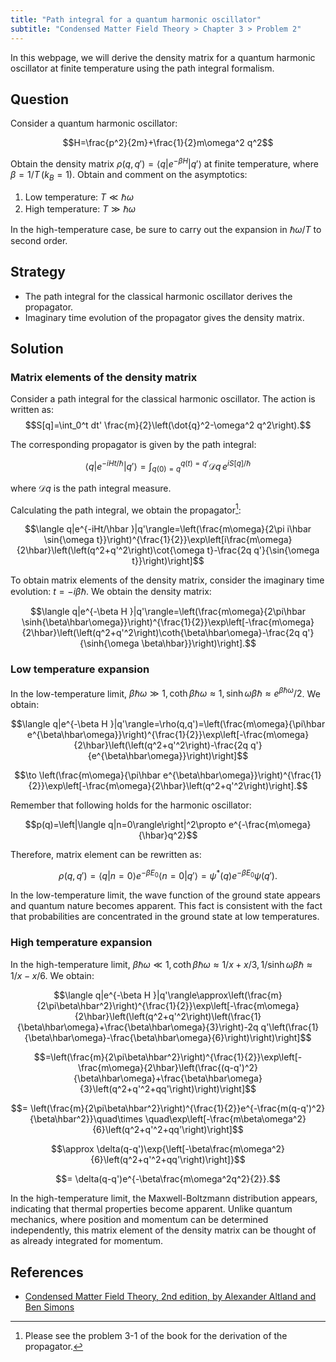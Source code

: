 ```yaml
---
title: "Path integral for a quantum harmonic oscillator"
subtitle: "Condensed Matter Field Theory > Chapter 3 > Problem 2"
---
```


In this webpage, we will derive the density matrix for a quantum harmonic oscillator at finite temperature using the path integral formalism.

## Question

:::{.alert .alert-info}

Consider a quantum harmonic oscillator:

$$H=\frac{p^2}{2m}+\frac{1}{2}m\omega^2 q^2$$

Obtain the density matrix $\rho(q,q')=\langle q|e^{-\beta H}|q'\rangle$ at finite temperature, where $\beta=1/T\,(k_B=1)$. Obtain and comment on the asymptotics:

1. Low temperature: $T\ll \hbar \omega$
1. High temperature: $T\gg \hbar \omega$

In the high-temperature case, be sure to carry out the expansion in $\hbar \omega/T$ to second order.

:::

## Strategy

* The path integral for the classical harmonic oscillator derives the propagator.
* Imaginary time evolution of the propagator gives the density matrix.


## Solution

### Matrix elements of the density matrix

Consider a path integral for the classical harmonic oscillator.
The action is written as:
$$S[q]=\int_0^t dt' \frac{m}{2}\left(\dot{q}^2-\omega^2 q^2\right).$$

The corresponding propagator is given by the path integral:

$$\langle q|e^{-iHt/\hbar }|q'\rangle=\int_{q(0)=q}^{q(t)=q'} \mathcal{D}q\,e^{iS[q]/\hbar}$$

where $\mathcal{D}q$ is the path integral measure.

Calculating the path integral, we obtain the propagator[^whypropagater]:

[^whypropagater]: Please see the problem 3-1 of the book for the derivation of the propagator.

$$\langle q|e^{-iHt/\hbar }|q'\rangle=\left(\frac{m\omega}{2\pi i\hbar \sin{\omega t}}\right)^{\frac{1}{2}}\exp\left[i\frac{m\omega}{2\hbar}\left(\left(q^2+q'^2\right)\cot{\omega t}-\frac{2q q'}{\sin{\omega t}}\right)\right]$$

To obtain matrix elements of the density matrix, consider the imaginary time evolution: $t=-i\beta\hbar$. We obtain the density matrix:

$$\langle q|e^{-\beta H }|q'\rangle=\left(\frac{m\omega}{2\pi\hbar \sinh{\beta\hbar\omega}}\right)^{\frac{1}{2}}\exp\left[-\frac{m\omega}{2\hbar}\left(\left(q^2+q'^2\right)\coth{\beta\hbar\omega}-\frac{2q q'}{\sinh{\omega \beta\hbar}}\right)\right].$$

### Low temperature expansion

In the low-temperature limit, $\beta\hbar\omega\gg 1,\, \coth{\beta\hbar\omega}\approx 1,\, \sinh{\omega \beta\hbar}\approx e^{\beta\hbar\omega}/2$. We obtain:

$$\langle q|e^{-\beta H }|q'\rangle=\rho(q,q')=\left(\frac{m\omega}{\pi\hbar e^{\beta\hbar\omega}}\right)^{\frac{1}{2}}\exp\left[-\frac{m\omega}{2\hbar}\left(\left(q^2+q'^2\right)-\frac{2q q'}{e^{\beta\hbar\omega}}\right)\right]$$

$$\to \left(\frac{m\omega}{\pi\hbar e^{\beta\hbar\omega}}\right)^{\frac{1}{2}}\exp\left[-\frac{m\omega}{2\hbar}\left(q^2+q'^2\right)\right].$$

Remember that following holds for the harmonic oscillator:

$$p(q)=\left|\langle q|n=0\rangle\right|^2\propto e^{-\frac{m\omega}{\hbar}q^2}$$

Therefore, matrix element can be rewritten as:

$$\rho(q,q')=\langle q|n=0\rangle e^{-\beta E_0}\langle n=0|q'\rangle=\psi^*(q)e^{-\beta E_0}\psi(q').$$

In the low-temperature limit, the wave function of the ground state appears and quantum nature becomes apparent. This fact is consistent with the fact that probabilities are concentrated in the ground state at low temperatures.

### High temperature expansion

In the high-temperature limit, $\beta\hbar\omega\ll 1,\, \coth{\beta\hbar\omega}\approx 1/x+x/3,\, 1/\sinh{\omega \beta\hbar}\approx 1/x-x/6$. We obtain:

$$\langle q|e^{-\beta H }|q'\rangle\approx\left(\frac{m}{2\pi\beta\hbar^2}\right)^{\frac{1}{2}}\exp\left[-\frac{m\omega}{2\hbar}\left(\left(q^2+q'^2\right)\left(\frac{1}{\beta\hbar\omega}+\frac{\beta\hbar\omega}{3}\right)-2q q'\left(\frac{1}{\beta\hbar\omega}-\frac{\beta\hbar\omega}{6}\right)\right)\right]$$

$$=\left(\frac{m}{2\pi\beta\hbar^2}\right)^{\frac{1}{2}}\exp\left[-\frac{m\omega}{2\hbar}\left(\frac{(q-q')^2}{\beta\hbar\omega}+\frac{\beta\hbar\omega}{3}\left(q^2+q'^2+qq'\right)\right)\right]$$

$$= \left(\frac{m}{2\pi\beta\hbar^2}\right)^{\frac{1}{2}}e^{-\frac{m(q-q')^2}{\beta\hbar^2}}\quad\times \quad\exp\left[-\frac{m\beta\omega^2}{6}\left(q^2+q'^2+qq'\right)\right]$$

$$\approx \delta(q-q')\exp{\left[-\beta\frac{m\omega^2}{6}\left(q^2+q'^2+qq'\right)\right]}$$

$$= \delta(q-q')e^{-\beta\frac{m\omega^2q^2}{2}}.$$

In the high-temperature limit, the Maxwell-Boltzmann distribution appears, indicating that thermal properties become apparent. Unlike quantum mechanics, where position and momentum can be determined independently, this matrix element of the density matrix can be thought of as already integrated for momentum.

## References

* [Condensed Matter Field Theory, 2nd edition, by Alexander Altland and Ben Simons](https://www.cambridge.org/core/books/condensed-matter-field-theory/0A8DE6503ED868D96985D9E7847C63FF)